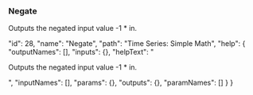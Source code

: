 ### Negate

Outputs the negated input value <span class="highlight">-1 * in</span>.










  "id": 28,
  "name": "Negate",
  "path": "Time Series: Simple Math",
  "help": {
    "outputNames": [],
    "inputs": {},
    "helpText": "<p>Outputs the negated input value <span class='highlight'>-1 * in</span>.</p>",
    "inputNames": [],
    "params": {},
    "outputs": {},
    "paramNames": []
  }
}